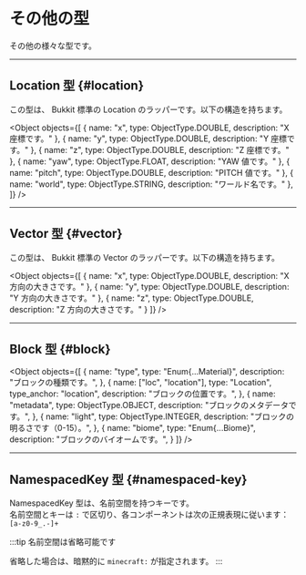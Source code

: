 
# その他の型

その他の様々な型です。

---

## Location 型 {#location}

この型は、 Bukkit 標準の Location のラッパーです。以下の構造を持ちます。

<Object objects={[
  {
    name: "x",
    type: ObjectType.DOUBLE,
    description: "X 座標です。"
  },
  {
    name: "y",
    type: ObjectType.DOUBLE,
    description: "Y 座標です。"
  },
  {
    name: "z",
    type: ObjectType.DOUBLE,
    description: "Z 座標です。"
  },
  {
    name: "yaw",
    type: ObjectType.FLOAT,
    description: "YAW 値です。"
  },
  {
    name: "pitch",
    type: ObjectType.DOUBLE,
    description: "PITCH 値です。"
  },
  {
    name: "world",
    type: ObjectType.STRING, 
    description: "ワールド名です。"
  },
]} />

---

## Vector 型 {#vector}

この型は、 Bukkit 標準の Vector のラッパーです。以下の構造を持ちます。

<Object objects={[
  {
    name: "x",
    type: ObjectType.DOUBLE,
    description: "X 方向の大きさです。"
  },
  {
    name: "y",
    type: ObjectType.DOUBLE,
    description: "Y 方向の大きさです。"
  },
  {
    name: "z",
    type: ObjectType.DOUBLE,
    description: "Z 方向の大きさです。"
  }
]} />

---

## Block 型 {#block}

<Object objects={[
  {
    name: "type",
    type: "Enum{...Material}",
    description: "ブロックの種類です。",
  },
  {
    name: ["loc", "location"],
    type: "Location",
    type_anchor: "location",
    description: "ブロックの位置です。",
  },
  {
    name: "metadata",
    type: ObjectType.OBJECT,
    description: "ブロックのメタデータです。",
  },
  {
    name: "light",
    type: ObjectType.INTEGER,
    description: "ブロックの明るさです（0-15）。",
  },
  {
    name: "biome",
    type: "Enum{...Biome}",
    description: "ブロックのバイオームです。",
  }
]} />

---

## NamespacedKey 型 {#namespaced-key}

NamespacedKey 型は、名前空間を持つキーです。  
名前空間とキーは `:` で区切り、各コンポーネントは次の正規表現に従います：`[a-z0-9_.-]+`

:::tip 名前空間は省略可能です

省略した場合は、暗黙的に `minecraft:` が指定されます。
:::
